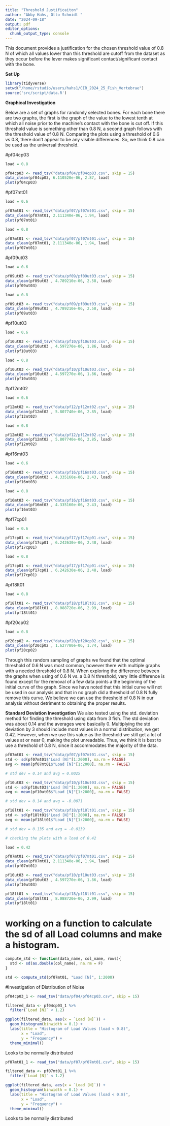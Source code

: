 ```yaml
---
title: "Threshold Justificaiton"
author: "Abby Hahs, Otto Schmidt "
date: "2024-09-18"
output: pdf
editor_options: 
  chunk_output_type: console
---
```

This document provides a justification for the chosen threshold value of 0.8 N of which all values lower than this threshold are cutoff from the dataset as they occur before the lever makes significant contact/significant contact with the bone.

**Set Up**

```r
library(tidyverse)
setwd("/home/rstudio/users/hahs1/CIR_2024_25_Fish_Vertebrae")
source('src/script/data.R')
```

**Graphical Investigation**

Below are a set of graphs for randomly selected bones. For each bone there are two graphs, the first is the graph of the value to the lowest tenth at which all noise prior to the machine's contact with the bone is cut off. If this threshold value is something other than 0.8 N, a second graph follows with the threshold value of 0.8 N. Comparing the plots using a threshold of 0.6 vs 0.8, there don't appear to be any visible differences. So, we think 0.8 can be used as the universal threshold.

#pf04cp03
```r
load = 0.8

pf04cp03 <- read_tsv("data/pf04/pf04cp03.csv", skip = 15)
data_clean(pf04cp03, 6.110520e-06, 2.87, load)
plot(pf04cp03)
```

#pf07mt01
```r
load = 0.6

pf07mt01 <- read_tsv("data/pf07/pf07mt01.csv", skip = 15)
data_clean(pf07mt01, 2.111340e-06, 1.94, load)
plot(pf07mt01)

load = 0.8

pf07mt01 <- read_tsv("data/pf07/pf07mt01.csv", skip = 15)
data_clean(pf07mt01, 2.111340e-06, 1.94, load)
plot(pf07mt01)
```

#pf09ut03
```r
load = 0.6

pf09ut03 <- read_tsv("data/pf09/pf09ut03.csv", skip = 15)
data_clean(pf09ut03 , 4.789210e-06, 2.58, load)
plot(pf09ut03)

load = 0.8

pf09ut03 <- read_tsv("data/pf09/pf09ut03.csv", skip = 15)
data_clean(pf09ut03 , 4.789210e-06, 2.58, load)
plot(pf09ut03)
```

#pf10ut03
```r
load = 0.6

pf10ut03 <- read_tsv("data/pf10/pf10ut03.csv", skip = 15)
data_clean(pf10ut03 , 4.597270e-06, 1.86, load)
plot(pf10ut03)

load = 0.8

pf10ut03 <- read_tsv("data/pf10/pf10ut03.csv", skip = 15)
data_clean(pf10ut03 , 4.597270e-06, 1.86, load)
plot(pf10ut03)
```

#pf12mt02
```r
load = 0.6

pf12mt02 <- read_tsv("data/pf12/pf12mt02.csv", skip = 15)
data_clean(pf12mt02 , 5.807740e-06, 2.85, load)
plot(pf12mt02)

load = 0.8

pf12mt02 <- read_tsv("data/pf12/pf12mt02.csv", skip = 15)
data_clean(pf12mt02 , 5.807740e-06, 2.85, load)
plot(pf12mt02)
```

#pf16mt03
```r
load = 0.6

pf16mt03 <- read_tsv("data/pf16/pf16mt03.csv", skip = 15)
data_clean(pf16mt03 , 4.335160e-06, 2.43, load)
plot(pf16mt03)

load = 0.8

pf16mt03 <- read_tsv("data/pf16/pf16mt03.csv", skip = 15)
data_clean(pf16mt03 , 4.335160e-06, 2.43, load)
plot(pf16mt03)
```

#pf17cp01
```r
load = 0.6

pf17cp01 <- read_tsv("data/pf17/pf17cp01.csv", skip = 15)
data_clean(pf17cp01 , 6.242630e-06, 2.48, load)
plot(pf17cp01)

load = 0.8

pf17cp01 <- read_tsv("data/pf17/pf17cp01.csv", skip = 15)
data_clean(pf17cp01 , 6.242630e-06, 2.48, load)
plot(pf17cp01)
```

#pf18lt01
```r
load = 0.8

pf18lt01 <- read_tsv("data/pf18/pf18lt01.csv", skip = 15)
data_clean(pf18lt01 , 8.088720e-06, 2.99, load)
plot(pf18lt01)
```

#pf20cp02
```r
load = 0.8

pf20cp02 <- read_tsv("data/pf20/pf20cp02.csv", skip = 15)
data_clean(pf20cp02 , 1.627780e-06, 1.74, load)
plot(pf20cp02)
```

Through this random sampling of graphs we found that the optimal threshold of 0.6 N was most common, however there with multiple graphs with a needed threshold of 0.8 N. When exploring the difference between the graphs when using of 0.6 N vs. a 0.8 N threshold, very little difference is found except for the removal of a few data points a the beginning of the initial curve of the graph. Since we have noted that this initial curve will not be used in our analysis and that in no graph did a threshold of 0.8 N fully remove this curve. We believe we can use the threshold of 0.8 N in our analysis without detriment to obtaining the proper results.

**Standard Deviation Investigation**
We also tested using the std. deviation method for finding the threshold using data from 3 fish. The std deviation was about 0.14 and the averages were basically 0. Multiplying the std deviation by 3 should include most values in a normal distribution, we get 0.42. However, when we use this value as the threshold we still get a lot of values at or near 0, making the plot unreadable. Thus, we think it is best to use a threshold of 0.8 N, since it accommodates the majority of the data.

```r
pf07mt01 <- read_tsv("data/pf07/pf07mt01.csv", skip = 15)
std <- sd(pf07mt01$"Load [N]"[1:2000], na.rm = FALSE)
avg <- mean(pf07mt01$"Load [N]"[1:2000], na.rm = FALSE)

# std dev = 0.14 and avg = 0.0025

pf10ut03 <- read_tsv("data/pf10/pf10ut03.csv", skip = 15)
std <- sd(pf10ut03$"Load [N]"[1:2000], na.rm = FALSE)
avg <- mean(pf10ut03$"Load [N]"[1:2000], na.rm = FALSE)

# std dev = 0.14 and avg = -0.0071

pf18lt01 <- read_tsv("data/pf18/pf18lt01.csv", skip = 15)
std <- sd(pf18lt01$"Load [N]"[1:2000], na.rm = FALSE)
avg <- mean(pf18lt01$"Load [N]"[1:2000], na.rm = FALSE)

# std dev = 0.135 and avg = -0.0139
```

```r
# checking the plots with a load of 0.42

load = 0.42

pf07mt01 <- read_tsv("data/pf07/pf07mt01.csv", skip = 15)
data_clean(pf07mt01, 2.111340e-06, 1.94, load)
plot(pf07mt01)

pf10ut03 <- read_tsv("data/pf10/pf10ut03.csv", skip = 15)
data_clean(pf10ut03 , 4.597270e-06, 1.86, load)
plot(pf10ut03)

pf18lt01 <- read_tsv("data/pf18/pf18lt01.csv", skip = 15)
data_clean(pf18lt01 , 8.088720e-06, 2.99, load)
plot(pf18lt01)
```

# working on a function to calculate the sd of all Load columns and make a histogram.
```r
compute_std <- function(data_name, col_name, rows){
  std <- sd(as.double(col_name), na.rm = F)
}

std <- compute_std(pf07mt01, "Load [N]", 1:2000)
```

#Investigation of Distribution of Noise
```r
pf04cp03_1 <- read_tsv("data/pf04/pf04cp03.csv", skip = 15)

filtered_data <- pf04cp03_1 %>%  
  filter(`Load [N]` < 1.2)

ggplot(filtered_data, aes(x = `Load [N]`)) +
  geom_histogram(binwidth = 0.1) +
  labs(title = "Histogram of Load Values (load < 0.8)",
       x = "Load",
       y = "Frequency") +
  theme_minimal()
```

Looks to be normally distributed

```r
pf07mt01_1 <- read_tsv("data/pf07/pf07mt01.csv", skip = 15)

filtered_data <- pf07mt01_1 %>%  
  filter(`Load [N]` < 1.2)

ggplot(filtered_data, aes(x = `Load [N]`)) +
  geom_histogram(binwidth = 0.1) +
  labs(title = "Histogram of Load Values (load < 0.8)",
       x = "Load",
       y = "Frequency") +
  theme_minimal()
```

Looks to be normally distributed
